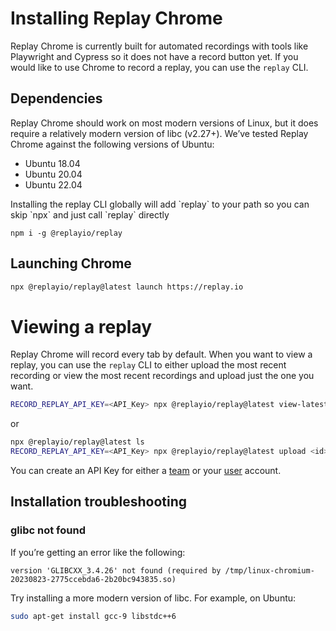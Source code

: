 
# Installing Replay Chrome

Replay Chrome is currently built for automated recordings with tools like Playwright and Cypress so it does not have a record button yet. If you would like to use Chrome to record a replay, you can use the `replay` CLI.

## Dependencies

Replay Chrome should work on most modern versions of Linux, but it does require a relatively modern version of libc (v2.27+). We’ve tested Replay Chrome against the following versions of Ubuntu:

- Ubuntu 18.04
- Ubuntu 20.04
- Ubuntu 22.04

<Callout type="info" emoji="👉">
 Installing the replay CLI globally will add `replay` to your path so you can skip `npx` and just call `replay` directly

`npm i -g @replayio/replay`

</Callout>

## Launching Chrome

```bash
npx @replayio/replay@latest launch https://replay.io
```

# Viewing a replay

Replay Chrome will record every tab by default. When you want to view a replay, you can use the `replay` CLI to either upload the most recent recording or view the most recent recordings and upload just the one you want.

```bash
RECORD_REPLAY_API_KEY=<API_Key> npx @replayio/replay@latest view-latest
```

or 

```bash
npx @replayio/replay@latest ls
RECORD_REPLAY_API_KEY=<API_Key> npx @replayio/replay@latest upload <id>
```

You can create an API Key for either a [team](/getting-started/teams-admin/setting-up-a-team#api-keys) or your [user](/resources/get-help/user-settings) account.

## Installation troubleshooting

### glibc not found

If you’re getting an error like the following:

```
version 'GLIBCXX_3.4.26' not found (required by /tmp/linux-chromium-20230823-2775ccebda6-2b20bc943835.so)
```

Try installing a more modern version of libc. For example, on Ubuntu:

```bash
sudo apt-get install gcc-9 libstdc++6
```